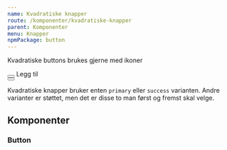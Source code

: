 ```yaml
---
name: Kvadratiske knapper
route: /komponenter/kvadratiske-knapper
parent: Komponenter
menu: Knapper
npmPackage: button
---
```



<PageHeader>Kvadratiske buttons brukes gjerne med ikoner</PageHeader>

<Playground>
  <div style={{ display: 'flex', alignItems: 'center' }}>
    <Button variant="primary" width="square" aria-label="Legg til">
      <AddIcon />
    </Button>
    <Label style={{ marginLeft: '1em' }}>Legg til </Label>
  </div>
  <Button variant="success" width="square" aria-label="Lage som favoritt">
    <CheckIcon />
  </Button>
</Playground>

Kvadratiske knapper bruker enten `primary` eller `success` varianten. Andre varianter er støttet, men det er disse to man først og fremst skal velge.

## Komponenter

### Button

<ImportStatement imports="Button" />

<Props of={Button} />
